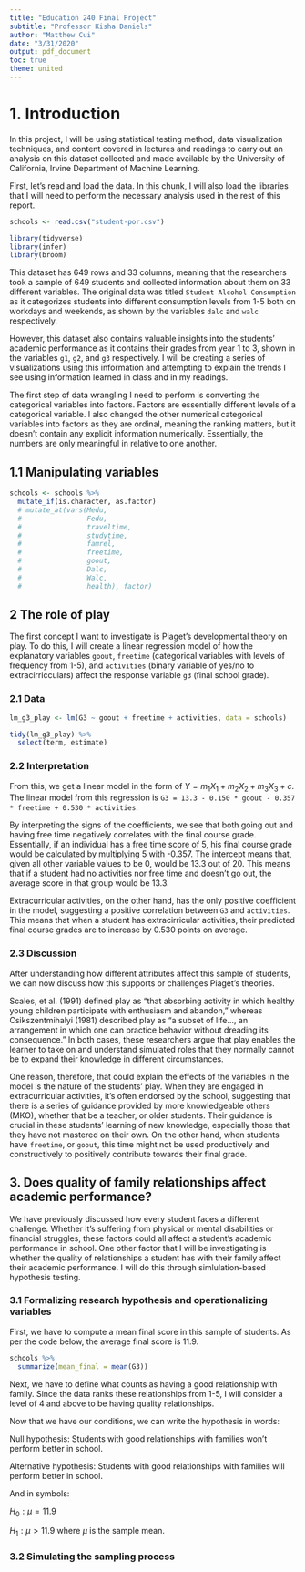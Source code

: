 ```yaml
---
title: "Education 240 Final Project"
subtitle: "Professor Kisha Daniels"
author: "Matthew Cui"
date: "3/31/2020"
output: pdf_document
toc: true
theme: united
---
```


# 1. Introduction

In this project, I will be using statistical testing method, data visualization techniques, and content covered in lectures and readings to carry out an analysis on this dataset collected and made available by the University of California, Irvine Department of Machine Learning.

First, let's read and load the data. In this chunk, I will also load the libraries that I will need to perform the necessary analysis used in the rest of this report.
```r
schools <- read.csv("student-por.csv")

library(tidyverse)
library(infer)
library(broom)
```

This dataset has 649 rows and 33 columns, meaning that the researchers took a sample of 649 students and collected information about them on 33 different variables. The original data was titled `Student Alcohol Consumption` as it categorizes students into different consumption levels from 1-5 both on workdays and weekends, as shown by the variables `dalc` and `walc` respectively. 

However, this dataset also contains valuable insights into the students' academic performance as it contains their grades from year 1 to 3, shown in the variables `g1`, `g2`, and `g3` respectively. I will be creating a series of visualizations using this information and attempting to explain the trends I see using information learned in class and in my readings.

The first step of data wrangling I need to perform is converting the categorical variables into factors. Factors are essentially different levels of a categorical variable. I also changed the other numerical categorical variables into factors as they are ordinal, meaning the ranking matters, but it doesn't contain any explicit information numerically. Essentially, the numbers are only meaningful in relative to one another.

## 1.1 Manipulating variables

```r
schools <- schools %>% 
  mutate_if(is.character, as.factor)
  # mutate_at(vars(Medu,
  #                Fedu,
  #                traveltime,
  #                studytime,
  #                famrel,
  #                freetime,
  #                goout,
  #                Dalc,
  #                Walc,
  #                health), factor)
```



## 2 The role of play

The first concept I want to investigate is Piaget's developmental theory on play. To do this, I will create a linear regression model of how the explanatory variables `goout`, `freetime` (categorical variables with levels of frequency from 1-5), and `activities` (binary variable of yes/no to extracirricculars) affect the response variable `g3` (final school grade).

### 2.1 Data

```r
lm_g3_play <- lm(G3 ~ goout + freetime + activities, data = schools)

tidy(lm_g3_play) %>% 
  select(term, estimate)
```

### 2.2 Interpretation

From this, we get a linear model in the form of $Y = m_{1}X_{1} + m_{2}X_{2} + m_{3}X_{3} + c$. The linear model from this regression is `G3 = 13.3 - 0.150 * goout - 0.357 * freetime + 0.530 * activities`.

By interpreting the signs of the coefficients, we see that both going out and having free time negatively correlates with the final course grade. Essentially, if an individual has a free time score of 5, his final course grade would be calculated by multiplying 5 with -0.357. The intercept means that, given all other variable values to be 0, would be 13.3 out of 20. This means that if a student had no activities nor free time and doesn't go out, the average score in that group would be 13.3.

Extracurricular activities, on the other hand, has the only positive coefficient in the model, suggesting a positive correlation between `G3` and `activities`. This means that when a student has extracirricular activities, their predicted final course grades are to increase by 0.530 points on average.

### 2.3 Discussion

After understanding how different attributes affect this sample of students, we can now discuss how this supports or challenges Piaget's theories.

Scales, et al. (1991) defined play as "that absorbing activity in which healthy young children participate with enthusiasm and abandon," whereas Csikszentmihalyi (1981) described play as "a subset of life..., an arrangement in which one can practice behavior without dreading its consequence." In both cases, these researchers argue that play enables the learner to take on and understand simulated roles that they normally cannot be to expand their knowledge in different circumstances.

One reason, therefore, that could explain the effects of the variables in the model is the nature of the students' play. When they are engaged in extracurricular activities, it's often endorsed by the school, suggesting that there is a series of guidance provided by more knowledgeable others (MKO), whether that be a teacher, or older students. Their guidance is crucial in these students' learning of new knowledge, especially those that they have not mastered on their own. On the other hand, when students have `freetime`, or `goout`, this time might not be used productively and constructively to positively contribute towards their final grade.


## 3. Does quality of family relationships affect academic performance?

We have previously discussed how every student faces a different challenge. Whether it's suffering from physical or mental disabilities or financial struggles, these factors could all affect a student's academic performance in school. One other factor that I will be investigating is whether the quality of relationships a student has with their family affect their academic performance. I will do this through simlulation-based hypothesis testing.

### 3.1 Formalizing research hypothesis and operationalizing variables

First, we have to compute a mean final score in this sample of students. As per the code below, the average final score is 11.9.
```r
schools %>% 
  summarize(mean_final = mean(G3))
```

Next, we have to define what counts as having a good relationship with family. Since the data ranks these relationships from 1-5, I will consider a level of 4 and above to be having quality relationships.

Now that we have our conditions, we can write the hypothesis in words:

Null hypothesis: Students with good relationships with families won't perform better in school.

Alternative hypothesis: Students with good relationships with families will perform better in school.

And in symbols:

$H_0: \mu = 11.9$

$H_1: \mu > 11.9$
where $\mu$ is the sample mean.


### 3.2 Simulating the sampling process



